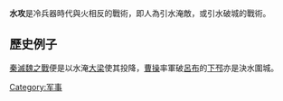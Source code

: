 {{unreferenced|time=2011-01-31T16:24:33+00:00}}
'''水攻'''是冷兵器時代與火相反的戰術，即人為引水淹敵，或引水破城的戰術。

==歷史例子==
[[秦滅魏之戰|秦滅魏之戰]]便是以水淹[[大梁|大梁]]使其投降，[[曹操|曹操]]率軍破[[呂布|呂布]]的[[下邳|下邳]]亦是決水圍城。

[[Category:军事|Category:军事]]